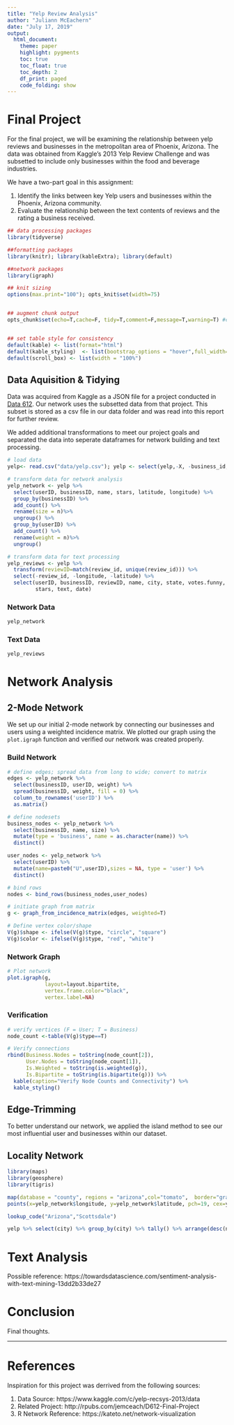 ```yaml
---
title: "Yelp Review Analysis"
author: "Juliann McEachern"
date: "July 17, 2019"
output: 
  html_document:
    theme: paper
    highlight: pygments
    toc: true
    toc_float: true
    toc_depth: 2
    df_print: paged
    code_folding: show
---
```



# Final Project 

For the final project, we will be examining the relationship between yelp reviews and businesses in the metropolitan area of Phoenix, Arizona. The data was obtained from Kaggle's 2013 Yelp Review Challenge and was subsetted to include only businesses within the food and beverage industries.

We have a two-part goal in this assignment:

1.  Identify the links between key Yelp users and businesses within the Phoenix, Arizona community.  
2.  Evaluate the relationship between the text contents of reviews and the rating a business received. 

```r
## data processing packages
library(tidyverse)

##formatting packages
library(knitr); library(kableExtra); library(default)

##network packages
library(igraph)

## knit sizing
options(max.print="100"); opts_knit$set(width=75) 


## augment chunk output
opts_chunk$set(echo=T,cache=F, tidy=T,comment=F,message=T,warning=T) #change message/warning to F upon completion


## set table style for consistency
default(kable) <- list(format="html")
default(kable_styling)  <- list(bootstrap_options = "hover",full_width=T, font_size=10)
default(scroll_box) <- list(width = "100%")
```

## Data Aquisition & Tidying {.tabset .tabset-fade .tabset-pills}

Data was acquired from Kaggle as a JSON file for a project conducted in [Data 612](http://rpubs.com/jemceach/D212-Final-Project). Our network uses the subsetted data from that project. This subset is stored as a csv file in our data folder and was read into this report for further review.  

We added additional transformations to meet our project goals and separated the data into seperate dataframes for network building and text processing. 

```r
# load data
yelp<- read.csv("data/yelp.csv"); yelp <- select(yelp,-X, -business_id, -user_id) %>% rename(businessID = itemID)

# transform data for network analysis 
yelp_network <- yelp %>% 
  select(userID, businessID, name, stars, latitude, longitude) %>% 
  group_by(businessID) %>% 
  add_count() %>%
  rename(size = n)%>%
  ungroup() %>%
  group_by(userID) %>% 
  add_count() %>%
  rename(weight = n)%>%
  ungroup() 

# transform data for text processing 
yelp_reviews <- yelp %>% 
  transform(reviewID=match(review_id, unique(review_id))) %>% 
  select(-review_id, -longitude, -latitude) %>%
  select(userID, businessID, reviewID, name, city, state, votes.funny, votes.useful, votes.cool, 
         stars, text, date)
```

### Network Data 
```r
yelp_network
```


### Text Data 

```r
yelp_reviews
```


# Network Analysis

## 2-Mode Network  {.tabset .tabset-fade .tabset-pills}

We set up our initial 2-mode network by connecting our businesses and users using a weighted incidence matrix. We plotted our graph using the `plot.igraph` function and verified our network was created properly. 

### Build Network

```r
# define edges; spread data from long to wide; convert to matrix
edges <- yelp_network %>% 
  select(businessID, userID, weight) %>% 
  spread(businessID, weight, fill = 0) %>% 
  column_to_rownames('userID') %>%
  as.matrix()

# define nodesets 
business_nodes <- yelp_network %>% 
  select(businessID, name, size) %>% 
  mutate(type = 'business', name = as.character(name)) %>% 
  distinct()

user_nodes <- yelp_network %>% 
  select(userID) %>% 
  mutate(name=paste0("U",userID),sizes = NA, type = 'user') %>% 
  distinct()

# bind rows
nodes <- bind_rows(business_nodes,user_nodes)

# initiate graph from matrix
g <- graph_from_incidence_matrix(edges, weighted=T)

# Define vertex color/shape
V(g)$shape <- ifelse(V(g)$type, "circle", "square")
V(g)$color <- ifelse(V(g)$type, "red", "white")
```

### Network Graph

```r
# Plot network
plot.igraph(g, 
            layout=layout.bipartite, 
            vertex.frame.color="black",
            vertex.label=NA)
```

### Verification

```r
# verify vertices (F = User; T = Business)
node_count <-table(V(g)$type==T)

# Verify connections
rbind(Business.Nodes = toString(node_count[2]), 
      User.Nodes = toString(node_count[1]),
      Is.Weighted = toString(is.weighted(g)), 
      Is.Bipartite = toString(is.bipartite(g))) %>%
  kable(caption="Verify Node Counts and Connectivity") %>%
  kable_styling()
```

## Edge-Trimming  {.tabset .tabset-fade .tabset-pills}

To better understand our network, we applied the island method to see our most influential user and businesses within our dataset.

## Locality Network  {.tabset .tabset-fade .tabset-pills}

```r
library(maps)
library(geosphere)
library(tigris)

map(database = "county", regions = "arizona",col="tomato",  border="gray10", fill=TRUE)
points(x=yelp_network$longitude, y=yelp_network$latitude, pch=19, cex=yelp_network$size/50, col="orange")

```

```r
lookup_code("Arizona","Scottsdale")

yelp %>% select(city) %>% group_by(city) %>% tally() %>% arrange(desc(n))
```


# Text Analysis

Possible reference: https://towardsdatascience.com/sentiment-analysis-with-text-mining-13dd2b33de27

# Conclusion

Final thoughts. 

----------

# References

Inspiration for this project was derrived from the following sources: 

1.  Data Source: https://www.kaggle.com/c/yelp-recsys-2013/data
2.  Related Project: http://rpubs.com/jemceach/D612-Final-Project
3.  R Network Reference: https://kateto.net/network-visualization


